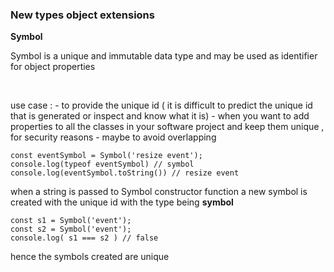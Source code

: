 <h3> New types object extensions </h3>

<b> Symbol </b> </br>
<p>Symbol is a unique and immutable data type and may be used as identifier for object properties</p> </br>

use case :
- to provide the unique id ( it is difficult to predict the unique id that is generated or inspect and know what it is)
- when you want to add properties to all the classes in your software project and keep them unique , for security reasons
- maybe to avoid overlapping

```
const eventSymbol = Symbol('resize event');
console.log(typeof eventSymbol) // symbol
console.log(eventSymbol.toString()) // resize event
```
<p style={{ color: green}}> when a string is passed to Symbol constructor function a new symbol is created with the unique id with the type being <b>symbol</b></p>

```
const s1 = Symbol('event');
const s2 = Symbol('event');
console.log( s1 === s2 ) // false

```
<p> hence the symbols created are unique </p>


